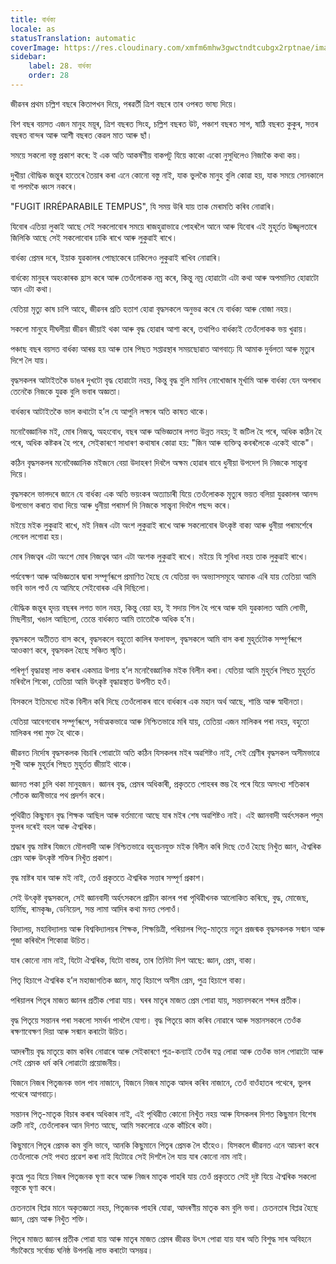 ```yaml
---
title: বাৰ্ধক্য
locale: as
statusTranslation: automatic
coverImage: https://res.cloudinary.com/xmfm6mhw3gwctndtcubgx2rptnae/image/upload/v1740337243/small_cover_educacion_fundamental_a051170f1c.webp
sidebar:
    label: 28. বাৰ্ধক্য
    order: 28
---
```

জীৱনৰ প্ৰথম চল্লিশ বছৰে কিতাপখন দিয়ে, পৰৱৰ্তী ত্ৰিশ বছৰে তাৰ ওপৰত ভাষ্য দিয়ে।

বিশ বছৰ বয়সত এজন মানুহ ময়ূৰ, ত্ৰিশ বছৰত সিংহ, চল্লিশ বছৰত উট, পঞ্চাশ বছৰত সাপ, ষাঠি বছৰত কুকুৰ, সত্তৰ বছৰত বান্দৰ আৰু আশী বছৰত কেৱল মাত আৰু ছাঁ।

সময়ে সকলো বস্তু প্ৰকাশ কৰে: ই এক অতি আকৰ্ষণীয় বাকপটু যিয়ে কাকো একো নুসুধিলেও নিজাকৈ কথা কয়।

দুখীয়া বৌদ্ধিক জন্তুৰ হাতেৰে তৈয়াৰ কৰা এনে কোনো বস্তু নাই, যাক ভুলকৈ মানুহ বুলি কোৱা হয়, যাক সময়ে সোনকালে বা পলমকৈ ধ্বংস নকৰে।

"FUGIT IRRÉPARABILE TEMPUS", যি সময় উৰি যায় তাক মেৰামতি কৰিব নোৱাৰি।

যিবোৰ এতিয়া লুকাই আছে সেই সকলোবোৰ সময়ে ৰাজহুৱাভাৱে পোহৰলৈ আনে আৰু যিবোৰ এই মুহূৰ্তত উজ্জ্বলতাৰে জিলিকি আছে সেই সকলোবোৰ ঢাকি ৰাখে আৰু লুকুৱাই ৰাখে।

বাৰ্ধক্য প্ৰেমৰ দৰে, ইয়াক যুৱকালৰ পোছাকেৰে ঢাকিলেও লুকুৱাই ৰাখিব নোৱাৰি।

বাৰ্ধক্যে মানুহৰ অহংকাৰক হ্ৰাস কৰে আৰু তেওঁলোকক নম্ৰ কৰে, কিন্তু নম্ৰ হোৱাটো এটা কথা আৰু অপমানিত হোৱাটো আন এটা কথা।

যেতিয়া মৃত্যু কাষ চাপি আহে, জীৱনৰ প্ৰতি হতাশ হোৱা বৃদ্ধসকলে অনুভৱ কৰে যে বাৰ্ধক্য আৰু বোজা নহয়।

সকলো মানুহে দীঘলীয়া জীৱন জীয়াই থকা আৰু বৃদ্ধ হোৱাৰ আশা কৰে, তথাপিও বাৰ্ধক্যই তেওঁলোকক ভয় খুৱায়।

পঞ্চাছ বছৰ বয়সত বাৰ্ধক্য আৰম্ভ হয় আৰু তাৰ পিছত সপ্তাৱস্থাৰ সময়ছোৱাত আগবাঢ়ে যি আমাক দুৰ্বলতা আৰু মৃত্যুৰ দিশে লৈ যায়।

বৃদ্ধসকলৰ আটাইতকৈ ডাঙৰ দুখটো বৃদ্ধ হোৱাটো নহয়, কিন্তু বৃদ্ধ বুলি মানিব নোখোজাৰ মূৰ্খামি আৰু বাৰ্ধক্য যেন অপৰাধ তেনেকৈ নিজকে যুৱক বুলি ভবাৰ অজ্ঞতা।

বাৰ্ধক্যৰ আটাইতকৈ ভাল কথাটো হ’ল যে আপুনি লক্ষ্যৰ অতি কাষত থাকে।

মনোবৈজ্ঞানিক মই, মোৰ নিজত্ব, অহংবোধ, বছৰ আৰু অভিজ্ঞতাৰ লগত উন্নত নহয়; ই জটিল হৈ পৰে, অধিক কঠিন হৈ পৰে, অধিক কষ্টকৰ হৈ পৰে, সেইকাৰণে সাধাৰণ কথাষাৰ কোৱা হয়: "জিন আৰু ব্যক্তিত্ব কবৰলৈকে একেই থাকে"।

কঠিন বৃদ্ধসকলৰ মনোবৈজ্ঞানিক মইজনে বেয়া উদাহৰণ দিবলৈ অক্ষম হোৱাৰ বাবে ধুনীয়া উপদেশ দি নিজকে সান্ত্বনা দিয়ে।

বৃদ্ধসকলে ভালদৰে জানে যে বাৰ্ধক্য এক অতি ভয়ংকৰ অত্যাচাৰী যিয়ে তেওঁলোকক মৃত্যুৰ ভয়ত বলিয়া যুৱকালৰ আনন্দ উপভোগ কৰাত বাধা দিয়ে আৰু ধুনীয়া পৰামৰ্শ দি নিজকে সান্ত্বনা দিবলৈ পছন্দ কৰে।

মইয়ে মইক লুকুৱাই ৰাখে, মই নিজৰ এটা অংশ লুকুৱাই ৰাখে আৰু সকলোবোৰ উৎকৃষ্ট বাক্য আৰু ধুনীয়া পৰামৰ্শেৰে লেবেল লগোৱা হয়।

মোৰ নিজত্বৰ এটা অংশে মোৰ নিজত্বৰ আন এটা অংশক লুকুৱাই ৰাখে। মইয়ে যি সুবিধা নহয় তাক লুকুৱাই ৰাখে।

পৰ্যবেক্ষণ আৰু অভিজ্ঞতাৰ দ্বাৰা সম্পূৰ্ণৰূপে প্ৰমাণিত হৈছে যে যেতিয়া বদ অভ্যাসসমূহে আমাক এৰি যায় তেতিয়া আমি ভাবি ভাল পাওঁ যে আমিহে সেইবোৰক এৰি দিছিলো।

বৌদ্ধিক জন্তুৰ হৃদয় বছৰৰ লগত ভাল নহয়, কিন্তু বেয়া হয়, ই সদায় শিল হৈ পৰে আৰু যদি যুৱকালত আমি লোভী, মিছলীয়া, খঙাল আছিলো, তেন্তে বাৰ্ধক্যত আমি তাতোকৈ অধিক হ’ম।

বৃদ্ধসকলে অতীতত বাস কৰে, বৃদ্ধসকলে বহুতো কালিৰ ফলাফল, বৃদ্ধসকলে আমি বাস কৰা মুহূৰ্তটোক সম্পূৰ্ণৰূপে আওকাণ কৰে, বৃদ্ধসকল হৈছে সঞ্চিত স্মৃতি।

পৰিপূৰ্ণ বৃদ্ধাৱস্থা লাভ কৰাৰ একমাত্ৰ উপায় হ’ল মনোবৈজ্ঞানিক মইক বিলীন কৰা। যেতিয়া আমি মুহূৰ্তৰ পিছত মুহূৰ্তত মৰিবলৈ শিকো, তেতিয়া আমি উৎকৃষ্ট বৃদ্ধাৱস্থাত উপনীত হওঁ।

যিসকলে ইতিমধ্যে মইক বিলীন কৰি দিছে তেওঁলোকৰ বাবে বাৰ্ধক্যৰ এক মহান অৰ্থ আছে, শান্তি আৰু স্বাধীনতা।

যেতিয়া আবেগবোৰ সম্পূৰ্ণৰূপে, সৰ্বাত্মকভাৱে আৰু নিশ্চিতভাৱে মৰি যায়, তেতিয়া এজন মালিকৰ পৰা নহয়, বহুতো মালিকৰ পৰা মুক্ত হৈ থাকে।

জীৱনত নিৰ্দোষ বৃদ্ধসকলক বিচাৰি পোৱাটো অতি কঠিন যিসকলৰ মইৰ অৱশিষ্টও নাই, সেই শ্ৰেণীৰ বৃদ্ধসকল অসীমভাৱে সুখী আৰু মুহূৰ্তৰ পিছত মুহূৰ্তত জীয়াই থাকে।

জ্ঞানত পকা চুলি থকা মানুহজন। জ্ঞানৰ বৃদ্ধ, প্ৰেমৰ অধিকাৰী, প্ৰকৃততে পোহৰৰ স্তম্ভ হৈ পৰে যিয়ে অসংখ্য শতিকাৰ সোঁতক জ্ঞানীভাৱে পথ প্ৰদৰ্শন কৰে।

পৃথিৱীত কিছুমান বৃদ্ধ শিক্ষক আছিল আৰু বৰ্তমানো আছে যাৰ মইৰ শেষ অৱশিষ্টও নাই। এই জ্ঞানবাদী অৰ্হৎসকল পদুম ফুলৰ দৰেই বহল আৰু ঐশ্বৰিক।

শ্ৰদ্ধাৰ বৃদ্ধ মাষ্টৰ যিজনে মৌলবাদী আৰু নিশ্চিতভাৱে বহুবচনযুক্ত মইক বিলীন কৰি দিছে তেওঁ হৈছে নিখুঁত জ্ঞান, ঐশ্বৰিক প্ৰেম আৰু উৎকৃষ্ট শক্তিৰ নিখুঁত প্ৰকাশ।

বৃদ্ধ মাষ্টৰ যাৰ আৰু মই নাই, তেওঁ প্ৰকৃততে ঐশ্বৰিক সত্তাৰ সম্পূৰ্ণ প্ৰকাশ।

সেই উৎকৃষ্ট বৃদ্ধসকলে, সেই জ্ঞানবাদী অৰ্হৎসকলে প্ৰাচীন কালৰ পৰা পৃথিৱীখনক আলোকিত কৰিছে, বুদ্ধ, মোজেছ, হাৰ্মিছ, ৰামকৃষ্ণ, ডেনিয়েল, সন্ত লামা আদিৰ কথা মনত পেলাওঁ।

বিদ্যালয়, মহাবিদ্যালয় আৰু বিশ্ববিদ্যালয়ৰ শিক্ষক, শিক্ষয়িত্ৰী, পৰিয়ালৰ পিতৃ-মাতৃয়ে নতুন প্ৰজন্মক বৃদ্ধসকলক সন্মান আৰু পূজা কৰিবলৈ শিকোৱা উচিত।

যাৰ কোনো নাম নাই, যিটো ঐশ্বৰিক, যিটো বাস্তৱ, তাৰ তিনিটা দিশ আছে: জ্ঞান, প্ৰেম, বাক্য।

পিতৃ হিচাপে ঐশ্বৰিক হ’ল মহাজাগতিক জ্ঞান, মাতৃ হিচাপে অসীম প্ৰেম, পুত্ৰ হিচাপে বাক্য।

পৰিয়ালৰ পিতৃৰ মাজত জ্ঞানৰ প্ৰতীক পোৱা যায়। ঘৰৰ মাতৃৰ মাজত প্ৰেম পোৱা যায়, সন্তানসকলে শব্দৰ প্ৰতীক।

বৃদ্ধ পিতৃয়ে সন্তানৰ পৰা সকলো সমৰ্থন পাবলৈ যোগ্য। বৃদ্ধ পিতৃয়ে কাম কৰিব নোৱাৰে আৰু সন্তানসকলে তেওঁক ৰক্ষণাবেক্ষণ দিয়া আৰু সন্মান কৰাটো উচিত।

আদৰণীয় বৃদ্ধ মাতৃয়ে কাম কৰিব নোৱাৰে আৰু সেইকাৰণে পুত্ৰ-কন্যাই তেওঁৰ যত্ন লোৱা আৰু তেওঁক ভাল পোৱাটো আৰু সেই প্ৰেমক ধৰ্ম কৰি লোৱাটো প্ৰয়োজনীয়।

যিজনে নিজৰ পিতৃজনক ভাল পাব নাজানে, যিজনে নিজৰ মাতৃক আদৰ কৰিব নাজানে, তেওঁ বাওঁহাতৰ পথেৰে, ভুলৰ পথেৰে আগবাঢ়ে।

সন্তানৰ পিতৃ-মাতৃক বিচাৰ কৰাৰ অধিকাৰ নাই, এই পৃথিৱীত কোনো নিখুঁত নহয় আৰু যিসকলৰ দিশত কিছুমান বিশেষ ত্ৰুটি নাই, তেওঁলোকৰ আন দিশত আছে, আমি সকলোৱে একে কাঁচিৰে কটা।

কিছুমানে পিতৃৰ প্ৰেমক কম বুলি ভাবে, আনকি কিছুমানে পিতৃৰ প্ৰেমক লৈ হাঁহেও। যিসকলে জীৱনত এনে আচৰণ কৰে তেওঁলোকে সেই পথত প্ৰৱেশ কৰা নাই যিটোৱে সেই দিশলৈ লৈ যায় যাৰ কোনো নাম নাই।

কৃতঘ্ন পুত্ৰ যিয়ে নিজৰ পিতৃজনক ঘৃণা কৰে আৰু নিজৰ মাতৃক পাহৰি যায় তেওঁ প্ৰকৃততে সেই দুষ্ট যিয়ে ঐশ্বৰিক সকলো বস্তুকে ঘৃণা কৰে।

চেতনতাৰ বিপ্লৱ মানে অকৃতজ্ঞতা নহয়, পিতৃজনক পাহৰি যোৱা, আদৰণীয় মাতৃক কম বুলি ভবা। চেতনতাৰ বিপ্লৱ হৈছে জ্ঞান, প্ৰেম আৰু নিখুঁত শক্তি।

পিতৃৰ মাজত জ্ঞানৰ প্ৰতীক পোৱা যায় আৰু মাতৃৰ মাজত প্ৰেমৰ জীৱন্ত উৎস পোৱা যায় যাৰ অতি বিশুদ্ধ সাৰ অবিহনে সঁচাকৈয়ে সৰ্বোচ্চ ঘনিষ্ঠ উপলব্ধি লাভ কৰাটো অসম্ভৱ।

